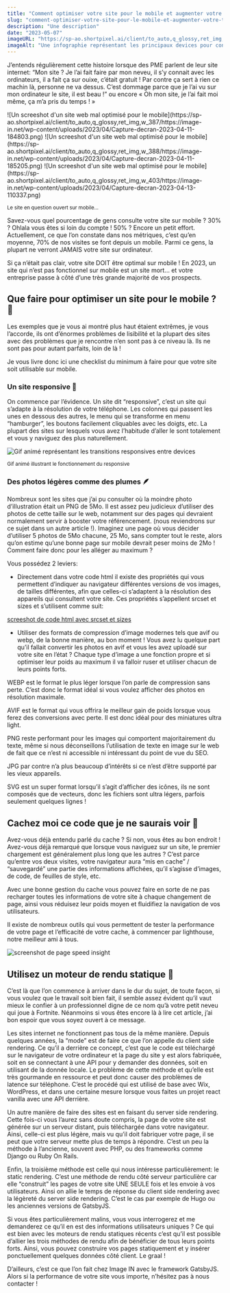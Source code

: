 ```yaml
---
title: "Comment optimiser votre site pour le mobile et augmenter votre taux de conversion ?"
slug: "comment-optimiser-votre-site-pour-le-mobile-et-augmenter-votre-taux-de-conversion"
description: "Une description"
date: "2023-05-07"
imageURL: "https://sp-ao.shortpixel.ai/client/to_auto,q_glossy,ret_img,w_930/https://image-in.net/wp-content/uploads/2023/04/2000x800-18-9c22e-18_2000x800-930x620.jpg"
imageAlt: "Une infographie représentant les principaux devices pour consulter une page web"
---
```



J’entends régulièrement cette histoire lorsque des PME parlent de leur site internet: “Mon site ? Je l’ai fait faire par mon neveu, il s’y connait avec les ordinateurs, il a fait ça sur ouixe, c’était gratuit ! Par contre ça sert à rien ce machin là, personne ne va dessus. C’est dommage parce que je l’ai vu sur mon ordinateur le site, il est beau !” ou encore « Oh mon site, je l’ai fait moi même, ça m’a pris du temps ! »

<Row>
<Col xs={12} md={4}>
![Un screeshot d'un site web mal optimisé pour le mobile](https://sp-ao.shortpixel.ai/client/to_auto,q_glossy,ret_img,w_387/https://image-in.net/wp-content/uploads/2023/04/Capture-decran-2023-04-11-184803.png)
</Col>
<Col xs={12} md={4}>
![Un screeshot d'un site web mal optimisé pour le mobile](https://sp-ao.shortpixel.ai/client/to_auto,q_glossy,ret_img,w_388/https://image-in.net/wp-content/uploads/2023/04/Capture-decran-2023-04-11-185205.png)
</Col>
<Col xs={12} md={4}>
![Un screeshot d'un site web mal optimisé pour le mobile](https://sp-ao.shortpixel.ai/client/to_auto,q_glossy,ret_img,w_403/https://image-in.net/wp-content/uploads/2023/04/Capture-decran-2023-04-13-110337.png)
</Col>
</Row>

<small>Le site en question ouvert sur mobile…</small>

Savez-vous quel pourcentage de gens consulte votre site sur mobile ? 30% ? Ohlala vous êtes si loin du compte ! 50% ? Encore un petit effort. Actuellement, ce que l’on constate dans nos métriques, c’est qu’en moyenne, 70% de nos visites se font depuis un mobile. Parmi ce gens, la plupart ne verront JAMAIS votre site sur ordinateur.

Si ça n’était pas clair, votre site DOIT être optimal sur mobile ! En 2023, un site qui n’est pas fonctionnel sur mobile est un site mort… et votre entreprise passe à côté d’une très grande majorité de vos prospects.

## Que faire pour optimiser un site pour le mobile ? 📱

Les exemples que je vous ai montré plus haut étaient extrêmes, je vous l’accorde, ils ont d’énormes problèmes de lisibilité et la plupart des sites avec des problèmes que je rencontre n’en sont pas à ce niveau là. Ils ne sont pas pour autant parfaits, loin de là !

Je vous livre donc ici une checklist du minimum à faire pour que votre site soit utilisable sur mobile.

### Un site responsive 📱

On commence par l’évidence. Un site dit “responsive”, c’est un site qui s’adapte à la résolution de votre téléphone. Les colonnes qui passent les unes en dessous des autres, le menu qui se transforme en menu “hamburger”, les boutons facilement cliquables avec les doigts, etc. La plupart des sites sur lesquels vous avez l’habitude d’aller le sont totalement et vous y naviguez des plus naturellement.

![Gif animé représentant les transitions responsives entre devices](https://i.pinimg.com/originals/2a/f0/0b/2af00b77b9831ccf199a7360d8d4d39f.gif)

<small>Gif animé illustrant le fonctionnement du responsive</small>

### Des photos légères comme des plumes 🪶

Nombreux sont les sites que j’ai pu consulter où la moindre photo d’illustration était un PNG de 5Mo. Il est assez peu judicieux d’utiliser des photos de cette taille sur le web, notamment sur des pages qui devraient normalement servir à booster votre référencement. (nous reviendrons sur ce sujet dans un autre article !). Imaginez une page où vous décider d’utiliser 5 photos de 5Mo chacune, 25 Mo, sans compter tout le reste, alors qu’on estime qu’une bonne page sur mobile devrait peser moins de 2Mo ! Comment faire donc pour les alléger au maximum ?

Vous possédez 2 leviers:

- Directement dans votre code html il existe des propriétés qui vous permettent d’indiquer au navigateur différentes versions de vos images, de tailles différentes, afin que celles-ci s’adaptent à la résolution des appareils qui consultent votre site. Ces propriétés s’appellent srcset et sizes et s’utilisent comme suit:

[screeshot de code html avec srcset et sizes](https://sp-ao.shortpixel.ai/client/to_auto,q_glossy,ret_img,w_1024/https://image-in.net/wp-content/uploads/2023/04/carbon-6-1024x549.png)

- Utiliser des formats de compression d’image modernes tels que avif ou webp, de la bonne manière, au bon moment ! Vous avez lu quelque part qu’il fallait convertir les photos en avif et vous les avez uploadé sur votre site en l’état ? Chaque type d’image a une fonction propre et si optimiser leur poids au maximum il va falloir ruser et utiliser chacun de leurs points forts.

WEBP est le format le plus léger lorsque l’on parle de compression sans perte. C’est donc le format idéal si vous voulez afficher des photos en résolution maximale.

AVIF est le format qui vous offrira le meilleur gain de poids lorsque vous ferez des conversions avec perte. Il est donc idéal pour des miniatures ultra light.

PNG reste performant pour les images qui comportent majoritairement du texte, même si nous déconseillons l’utilisation de texte en image sur le web de fait que ce n’est ni accessible ni intéressant du point de vue du SEO.

JPG par contre n’a plus beaucoup d’intérêts si ce n’est d’être supporté par les vieux appareils.

SVG est un super format lorsqu’il s’agit d’afficher des icônes, ils ne sont composés que de vecteurs, donc les fichiers sont ultra légers, parfois seulement quelques lignes !

## Cachez moi ce code que je ne saurais voir 🙈

Avez-vous déjà entendu parlé du cache ? Si non, vous êtes au bon endroit ! Avez-vous déjà remarqué que lorsque vous naviguez sur un site, le premier chargement est généralement plus long que les autres ? C’est parce qu’entre vos deux visites, votre navigateur aura “mis en cache” / “sauvegardé” une partie des informations affichées, qu’il s’agisse d’images, de code, de feuilles de style, etc.

Avec une bonne gestion du cache vous pouvez faire en sorte de ne pas recharger toutes les informations de votre site à chaque changement de page, ainsi vous réduisez leur poids moyen et fluidifiez la navigation de vos utilisateurs.

Il existe de nombreux outils qui vous permettent de tester la performance de votre page et l’efficacité de votre cache, à commencer par lighthouse, notre meilleur ami à tous.

![screenshot de page speed insight](https://sp-ao.shortpixel.ai/client/to_auto,q_glossy,ret_img,w_813/https://image-in.net/wp-content/uploads/2023/04/Capture-decran-2023-04-12-111454.png)

## Utilisez un moteur de rendu statique 🗿

C’est là que l’on commence à arriver dans le dur du sujet, de toute façon, si vous voulez que le travail soit bien fait, il semble assez évident qu’il vaut mieux le confier à un professionnel digne de ce nom qu’à votre petit neveu qui joue à Fortnite. Néanmoins si vous êtes encore là à lire cet article, j’ai bon espoir que vous soyez ouvert à ce message.

Les sites internet ne fonctionnent pas tous de la même manière. Depuis quelques années, la “mode” est de faire ce que l’on appelle du client side rendering. Ce qu’il a derrière ce concept, c’est que le code est téléchargé sur le navigateur de votre ordinateur et la page du site y est alors fabriquée, soit en se connectant à une API pour y demander des données, soit en utilisant de la donnée locale. Le problème de cette méthode et qu’elle est très gourmande en ressource et peut donc causer des problèmes de latence sur téléphone. C’est le procédé qui est utilisé de base avec Wix, WordPress, et dans une certaine mesure lorsque vous faites un projet react vanilla avec une API derrière.

Un autre manière de faire des sites est en faisant du server side rendering. Cette fois-ci vous l’aurez sans doute compris, la page de votre site est générée sur un serveur distant, puis téléchargée dans votre navigateur. Ainsi, celle-ci est plus légère, mais vu qu’il doit fabriquer votre page, il se peut que votre serveur mette plus de temps à répondre. C’est un peu la méthode à l’ancienne, souvent avec PHP, ou des frameworks comme Django ou Ruby On Rails.

Enfin, la troisième méthode est celle qui nous intéresse particulièrement: le static rendering. C’est une méthode de rendu côté serveur particulière car elle “construit” les pages de votre site UNE SEULE fois et les envoie à vos utilisateurs. Ainsi on allie le temps de réponse du client side rendering avec la légèreté du server side rendering. C’est le cas par exemple de Hugo ou les anciennes versions de GatsbyJS.

Si vous êtes particulièrement malins, vous vous interrogerez et me demanderez ce qu’il en est des informations utilisateurs uniques ? Ce qui est bien avec les moteurs de rendu statiques récents c’est qu’il est possible d’allier les trois méthodes de rendu afin de bénéficier de tous leurs points forts. Ainsi, vous pouvez construire vos pages statiquement et y insérer ponctuellement quelques données côté client. Le graal !

D’ailleurs, c’est ce que l’on fait chez Image IN avec le framework GatsbyJS. Alors si la performance de votre site vous importe, n’hésitez pas à nous contacter !
